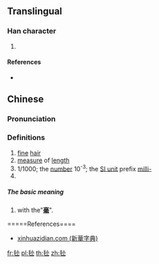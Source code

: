 {{also|毫}}
==Translingual==

===Han character===
{{Han char|rn=82|rad=毛|as=03|sn=7|four=|canj=HUF,XHUF|ids=⿺毛小}}

# {{defn|Han|sort=毛03}}

====References====
* {{Han ref|kx=0592.061|hdz=31995.041|uh=6BDC|ud=27612}}

==Chinese==
{{zh-forms}}
{{zh-see|毫|v}}

===Pronunciation===
{{zh-pron
|m=háo
|c=hou4
|mc=y
|oc=y
|ma=y
|cat=n,num,pref
}}

===Definitions===
{{zh-hanzi}}
# [[fine]] [[hair]]
# [[measure]] of [[length]]
# 1/1000; the [[number]] 10<sup>-3</sup>; the [[Appendix:SI units|SI unit]] prefix [[milli-]]
# {{rfdef|lang=zh}}

=====The basic meaning=====
# with the"'''[[毫]]'''".

=====References====
* [http://zidian.aies.cn/?id=MjA4NjA= xinhuazidian.com (新華字典)]

[[fr:毜]]
[[pl:毜]]
[[th:毜]]
[[zh:毜]]